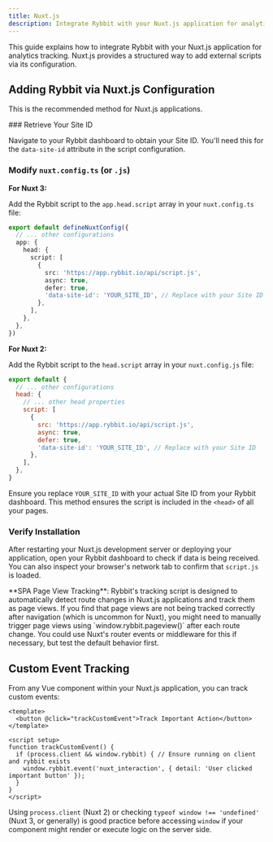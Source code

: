 ```yaml
---
title: Nuxt.js
description: Integrate Rybbit with your Nuxt.js application for analytics tracking
---
```




This guide explains how to integrate Rybbit with your Nuxt.js application for analytics tracking. Nuxt.js provides a structured way to add external scripts via its configuration.

## Adding Rybbit via Nuxt.js Configuration

This is the recommended method for Nuxt.js applications.

<Steps>
### Retrieve Your Site ID

Navigate to your Rybbit dashboard to obtain your Site ID. You'll need this for the `data-site-id` attribute in the script configuration.

### Modify `nuxt.config.ts` (or `.js`)

**For Nuxt 3:**

Add the Rybbit script to the `app.head.script` array in your `nuxt.config.ts` file:

```typescript filename="nuxt.config.ts"
export default defineNuxtConfig({
  // ... other configurations
  app: {
    head: {
      script: [
        {
          src: 'https://app.rybbit.io/api/script.js',
          async: true,
          defer: true,
          'data-site-id': 'YOUR_SITE_ID', // Replace with your Site ID
        },
      ],
    },
  },
})
```

**For Nuxt 2:**

Add the Rybbit script to the `head.script` array in your `nuxt.config.js` file:

```javascript filename="nuxt.config.js"
export default {
  // ... other configurations
  head: {
    // ... other head properties
    script: [
      {
        src: 'https://app.rybbit.io/api/script.js',
        async: true,
        defer: true,
        'data-site-id': 'YOUR_SITE_ID', // Replace with your Site ID
      },
    ],
  },
}
```
Ensure you replace `YOUR_SITE_ID` with your actual Site ID from your Rybbit dashboard. This method ensures the script is included in the `<head>` of all your pages.

### Verify Installation

After restarting your Nuxt.js development server or deploying your application, open your Rybbit dashboard to check if data is being received. You can also inspect your browser's network tab to confirm that `script.js` is loaded.
</Steps>

<Callout type="info">
  **SPA Page View Tracking**: Rybbit's tracking script is designed to automatically detect route changes in Nuxt.js applications and track them as page views. If you find that page views are not being tracked correctly after navigation (which is uncommon for Nuxt), you might need to manually trigger page views using `window.rybbit.pageview()` after each route change. You could use Nuxt's router events or middleware for this if necessary, but test the default behavior first.
</Callout>

## Custom Event Tracking

From any Vue component within your Nuxt.js application, you can track custom events:

```vue
<template>
  <button @click="trackCustomEvent">Track Important Action</button>
</template>

<script setup>
function trackCustomEvent() {
  if (process.client && window.rybbit) { // Ensure running on client and rybbit exists
    window.rybbit.event('nuxt_interaction', { detail: 'User clicked important button' });
  }
}
</script>
```
Using `process.client` (Nuxt 2) or checking `typeof window !== 'undefined'` (Nuxt 3, or generally) is good practice before accessing `window` if your component might render or execute logic on the server side.
